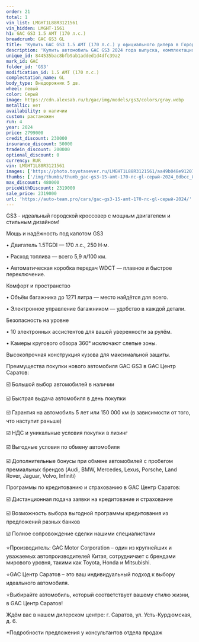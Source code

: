 ```yaml
---
order: 21
total: 1
vin_list: LMGHT1L88R3121561
vin_hidden: LMGHT-1561
h1: GAC GS3 1.5 AMT (170 л.с.)
breadcrumb: GAC GS3 GL
title: 'Купить GAC GS3 1.5 AMT (170 л.с.) у официального дилера в Городе'
description: 'Купить автомобиль GAC GS3 2024 года выпуска, комплектация GL, цвет - Серый, двигатель - 1.5 AMT (170 л.с.) у официального дилера в г. Город. Стоимость данного автомобиля GAC GS3 – 2319000'
unique_id: 844535bac8bfb9ab1added1d4dfc39a2
mark_id: GAC
folder_id: 'GS3'
modification_id: 1.5 AMT (170 л.с.)
complectation_name: GL
body_type: Внедорожник 5 дв.
wheel: левый
color: Серый
image: https://cdn.alexsab.ru/b/gac/img/models/gs3/colors/gray.webp
metallic: нет
availability: в наличии
custom: растаможен
run: 4
year: 2024
price: 2799000
credit_discount: 230000
insurance_discount: 50000
tradein_discount: 200000
optional_discount: 0
currency: RUR
vin: LMGHT1L88R3121561
images: ['https://photo.toyotasever.ru/LMGHT1L88R3121561/aa49b048e91207719159bc7f7320dbcc.jpeg', 'https://photo.toyotasever.ru/LMGHT1L88R3121561/65ee5c1e503f1ea985b70ede8b74bb5e.jpeg', 'https://photo.toyotasever.ru/LMGHT1L88R3121561/af04cec8b61f90554ca38410fa8d596c.jpeg', 'https://photo.toyotasever.ru/LMGHT1L88R3121561/3961463197ed0d25a0b634065ffb3026.jpeg', 'https://photo.toyotasever.ru/LMGHT1L88R3121561/757fa6f4a11165881ba9102aab580cc4.jpeg', 'https://photo.toyotasever.ru/LMGHT1L88R3121561/8c76219508983eaaf734bf23fd176b6c.jpeg', 'https://photo.toyotasever.ru/LMGHT1L88R3121561/5148196d988ba16d6caa7e845ec9489c.jpeg', 'https://photo.toyotasever.ru/LMGHT1L88R3121561/48588eae28dbd21f40d1937765356107.jpeg', 'https://photo.toyotasever.ru/LMGHT1L88R3121561/6cbd3d5682560998f38769e7dbbc5784.jpeg', 'https://photo.toyotasever.ru/LMGHT1L88R3121561/514028221235a23345fcdf844a23fcb5.jpeg', 'https://photo.toyotasever.ru/LMGHT1L88R3121561/6b429627b8cc03e37046b988d380ade4.jpeg', 'https://photo.toyotasever.ru/LMGHT1L88R3121561/2c8af0b61da8b0eec89984bd437eea03.jpeg', 'https://photo.toyotasever.ru/LMGHT1L88R3121561/677d18e360a25661199e0f2fdf98c28c.jpeg', 'https://photo.toyotasever.ru/LMGHT1L88R3121561/d2fff5039eb2076f72eabee75977e6f6.jpeg', 'https://photo.toyotasever.ru/LMGHT1L88R3121561/8990c9d59b5315c7af08ab9174321733.jpeg', 'https://photo.toyotasever.ru/LMGHT1L88R3121561/560ba7d858090ab516c5b6e66a541214.jpeg', 'https://photo.toyotasever.ru/LMGHT1L88R3121561/34f7965c534fd9fa18f374e490f2c3ea.jpeg', 'https://photo.toyotasever.ru/LMGHT1L88R3121561/f475001d0f5625bcc996c7d3b25c8e96.jpeg', 'https://photo.toyotasever.ru/LMGHT1L88R3121561/25e243bfdc287822c628f05592c6213d.jpeg', 'https://photo.toyotasever.ru/LMGHT1L88R3121561/6ae0aa55d4cf5597ddd7eaa41c8aa931.jpeg', 'https://photo.toyotasever.ru/LMGHT1L88R3121561/ea061885bf07eaca11f7be856b24be0e.jpeg', 'https://photo.toyotasever.ru/LMGHT1L88R3121561/082e6fce3246653cc51744965d86ae17.jpeg', 'https://photo.toyotasever.ru/LMGHT1L88R3121561/69ebf95f65b6077f569989e45845a36b.jpeg', 'https://photo.toyotasever.ru/LMGHT1L88R3121561/043a72e817b54bbfb8ba2fd4af792da3.jpeg']
thumbs: ['/img/thumbs/thumb_gac-gs3-15-amt-170-лс-gl-серый-2024_0dbcc_0.webp', '/img/thumbs/thumb_gac-gs3-15-amt-170-лс-gl-серый-2024_4bb5e_1.webp', '/img/thumbs/thumb_gac-gs3-15-amt-170-лс-gl-серый-2024_d596c_2.webp', '/img/thumbs/thumb_gac-gs3-15-amt-170-лс-gl-серый-2024_b3026_3.webp', '/img/thumbs/thumb_gac-gs3-15-amt-170-лс-gl-серый-2024_80cc4_4.webp']
max_discount: 480000
priceWithDiscount: 2319000
sale_price: 2319000
url: 'https://auto-team.pro/cars/gac-gs3-15-amt-170-лс-gl-серый-2024/'
---
```

<p>
 GS3 - идеальный городской кроссовер с мощным двигателем и стильным дизайном!
</p>
<p>
</p>
<p>
 Мощь и надёжность под капотом GS3
</p>
<p>
</p>
<p>
 • Двигатель 1.5TGDI — 170 л.с., 250 Н·м.
</p>
<p>
 • Расход топлива — всего 5,9 л/100 км.
</p>
<p>
 • Автоматическая коробка передач WDCT — плавное и быстрое переключение.
</p>
<p>
</p>
<p>
 Комфорт и пространство
</p>
<p>
</p>
<p>
 • Объём багажника до 1271 литра — место найдётся для всего.
</p>
<p>
 • Электронное управление багажником — удобство в каждой детали.
</p>
<p>
</p>
<p>
 Безопасность на уровне
</p>
<p>
</p>
<p>
 • 10 электронных ассистентов для вашей уверенности за рулём.
</p>
<p>
 • Камеры кругового обзора 360° исключают слепые зоны.
</p>
<p>
 Высокопрочная конструкция кузова для максимальной защиты.
</p>
<p>
</p>
<p>
 Преимущества покупки нового автомобиля GAC GS3 в GАС Центр Саратов:
</p>
<p>
 ☑️ Большой выбор автомобилей в наличии
</p>
<p>
 ☑️ Быстрая выдача автомобиля в день покупки
</p>
<p>
 ☑️ Гарантия на автомобиль 5 лет или 150 000 км (в зависимости от того, что наступит раньше)
</p>
<p>
 ☑️ НДС и уникальные условия покупки в лизинг
</p>
<p>
 ☑️ Выгодные условия по обмену автомобиля
</p>
<p>
 ☑️ Дополнительные бонусы при обмене автомобилей с пробегом премиальных брендов (Audi, BMW, Mercedes, Lexus, Porsche, Land Rover, Jaguar, Volvo, Infiniti)
</p>
<p>
</p>
<p>
 Программы по кредитованию и страхованию в GАС Центр Саратов:
</p>
<p>
 ☑️ Дистанционная подача заявки на кредитование и страхование
</p>
<p>
 ☑️ Возможность выбора выгодной программы кредитования из предложений разных банков
</p>
<p>
 ☑️ Полное сопровождение сделки нашими специалистами
</p>
<p>
</p>
<p>
 ⭐️Производитель: GAC Motor Corporation – один из крупнейших и уважаемых автопроизводителей Китая, сотрудничает с брендами мирового уровня, такими как Toyota, Honda и Mitsubishi.
</p>
<p>
 ⭐️GАС Центр Саратов – это ваш индивидуальный подход к выбору идеального автомобиля.
</p>
<p>
 ⭐️Выбирайте автомобиль, который соответствует вашему стилю жизни, в GАС Центр Саратов!
</p>
<p>
</p>
<p>
 Ждём вас в нашем дилерском центре: г. Саратов, ул. Усть-Курдюмская, д. 6.
</p>
<p>
</p>
<p>
 *Подробности предложения у консультантов отдела продаж
</p>
